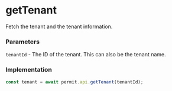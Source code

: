 # getTenant

Fetch the tenant and the tenant information.

### Parameters

`tenantId` - The ID of the tenant. This can also be the tenant name.<br/>

### Implementation

```js
const tenant = await permit.api.getTenant(tenantId);
```
